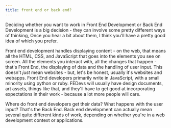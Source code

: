 ```yaml
---
title: front end or back end?
---
```


Deciding whether you want to work in Front End Development or Back End Development is a big decision - they can involve some pretty different ways of thinking,  Once you hear a bit about them, I think you'll have a pretty good idea of which you prefer.

Front end development handles displaying content - on the web, that means all the HTML, CSS, and JavaScript that goes into the elements you see on screen.  All the elements you interact with, all the changes that happen - that's Front End, the displaying of data and the handling of user input.  This doesn't _just_ mean websites - but, let's be honest, usually it's websites and webapps. Front End developers primarily write in JavaScript, with a small minority using python or ruby.  FEDevs will usually have design documents, art assets, things like that, and they'll have to get good at incorporating expectations in their work - because a lot more people will care.

Where do front end developers get their data?  What happens with the user input?  That's the Back End.  Back end development can actually mean several quite different kinds of work, depending on whether you're in a web development context or applications.  
